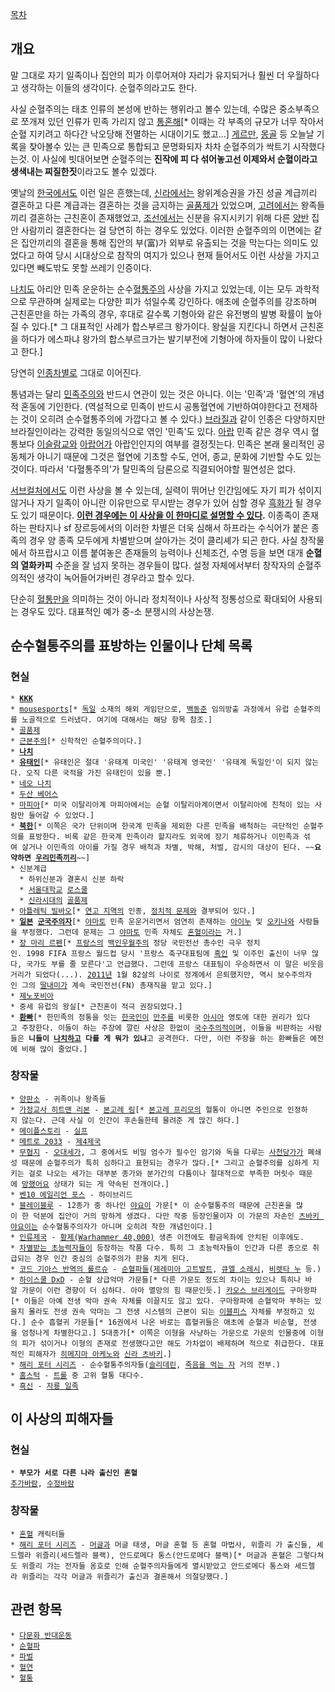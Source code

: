 [[목차]]
== 개요 ==
말 그대로 자기 일족이나 집안의 피가 이루어져야 자리가 유지되거나 훨씬 더 우월하다고 생각하는 이들의 생각이다. 순혈주의라고도 한다.

사실 순혈주의는 태초 인류의 본성에 반하는 행위라고 볼수 있는데, 수많은 중소부족으로 쪼개져 있던 인류가 민족 가리지 않고 [[통혼]]해[* 이때는 각 부족의 규모가 너무 작아서 순혈 지키려고 하다간 낙오당해 전멸하는 시대이기도 했고...] [[게르만]], [[몽골]] 등 오늘날 기록을 찾아볼수 있는 큰 민족으로 통합되고 문명화되자 차차 순혈주의가 싹트기 시작했다는것. 이 사실에 빗대어보면 순혈주의는 '''진작에 피 다 섞어놓고선 이제와서 순혈이라고 생색내는 찌질한짓'''이라고도 볼수 있겠다.

옛날의 [[한국]]에서도 이런 일은 흔했는데, [[신라]]에서는 왕위계승권을 가진 성골 계급끼리 결혼하고 다른 계급과는 결혼하는 것을 금지하는 [[골품제]]가 있었으며, [[고려]]에서는 왕족들끼리 결혼하는 근친혼이 존재했었고, [[조선]]에서는 신분을 유지시키기 위해 다른 [[양반]] 집안 사람끼리 결혼한다는 걸 당연히 하는 경우도 있었다. 이러한 순혈주의의 이면에는 같은 집안끼리의 결혼을 통해 집안의 부(富)가 외부로 유출되는 것을 막는다는 의미도 있었다고 하여 당시 시대상으로 참작의 여지가 있으나 현재 들어서도 이런 사상을 가지고있다면 빼도밖도 못할 쓰레기 인증이다.  

[[나치당|나치]]도 아리안 민족 운운하는 순수[[혈통]]주의 사상을 가지고 있었는데, 이는 모두 과학적으로 무관하며 실제로는 다양한 피가 섞일수록 강인하다. 애초에 순혈주의를 강조하며 근친혼만을 하는 가족의 경우, 후대로 갈수록 기형아와 같은 유전병의 발병 확률이 높아질 수 있다.[* 그 대표적인 사례가 합스부르크 왕가이다. 왕실을 지킨다니 하면서 근친혼을 하다가 에스파냐 왕가의 합스부르크가는 발기부전에 기형아에 하자들이 많이 나왔다고 한다.] 

당연히 [[인종차별]]로 그대로 이어진다. 

통념과는 달리 [[민족주의]]와 반드시 연관이 있는 것은 아니다. 이는 '민족'과 '혈연'의 개념적 혼동에 기인한다. (역설적으로 민족이 반드시 공통혈연에 기반하여야한다고 전제하는 것이 오히려 순수혈통주의에 가깝다고 볼 수 있다.) [[브라질]]과 같이 인종은 다양하지만 브라질인이라는 강력한 동일의식으로 엮인 '민족'도 있다. [[아랍]] 민족 같은 경우 역시 혈통보다 [[이슬람교]]와 [[아랍어]]가 아랍인인지의 여부를 결정짓는다. 민족은 본래 물리적인 공동체가 아니기 때문에 그것은 혈연에 기초할 수도, 언어, 종교, 문화에 기반할 수도 있는 것이다. 따라서 '다혈통주의'가 탈민족의 담론으로 직결되어야할 필연성은 없다.

[[서브컬처]]에서도 이런 사상을 볼 수 있는데, 실력이 뛰어난 인간임에도 자기 피가 섞이지 않거나 자기 일족이 아니란 이유만으로 무시받는 경우가 있어 심할 경우 [[흑화]]가 될 경우도 있기 때문이다. '''[[만악의 근원|이런 경우에는 이 사상을 이 한마디로 설명할 수 있다]].''' 이종족이 존재하는 판타지나 sf 장르등에서의 이러한 차별은 더욱 심해서 하프라는 수식어가 붙은 종족의 경우 양 종족 모두에게 차별받으며 살아가는 것이 클리셰가 되곤 한다. 사실 창작물에서 하프랍시고 이름 붙여놓은 존재들의 능력이나 신체조건, 수명 등을 보면 대개 '''순혈의 열화카피''' 수준을 잘 넘지 못하는 경우들이 많다. 설정 자체에서부터 창작자의 순혈주의적인 생각이 녹어들어가버린 경우라고 할수 있다.

단순히 [[혈통]]만을 의미하는 것이 아니라 정치적이나 사상적 정통성으로 확대되어 사용되는 경우도 있다. 대표적인 예가 중-소 분쟁시의 사상논쟁.

== 순수혈통주의를 표방하는 인물이나 단체 목록 ==
=== 현실 ===
 * '''[[KKK]]'''
 * [[mousesports]][* [[독일]] 소재의 해외 게임단으로, [[백동준]] 임의방출 과정에서 유럽 순혈주의를 노골적으로 드러냈다. 여기에 대해서는 해당 항목 참조.]
 * [[골품제]]
 * [[근본주의]][* 신학적인 순혈주의이다.]
 * '''[[나치당|나치]]'''
 * '''[[유태인]]'''[* 유태인은 절대 '유태계 미국인' '유태계 영국인' '유태계 독일인'이 되지 않는다. 오직 다른 국적을 가진 유태인이 있을 뿐.] 
 * [[네오 나치]]
 * [[두산 베어스]]
 * [[마피아]][* 미국 이탈리아계 마피아에서는 순혈 이탈리아계이면서 이탈리아에 친척이 있는 사람만 들어갈 수 있었다.]
 * '''[[북한]]'''[* 이쪽은 국가 단위이며 한국계 민족을 제외한 다른 민족을 배척하는 극단적인 순혈주의를 표방한다. 비록 같은 한국계 민족이라 할지라도 외국에 장기 체류하거나 이민족과 섞여 살거나 이민족의 아이를 가질 경우 배척과 차별, 박해, 처벌, 감시의 대상이 된다. ~~'''요약하면 [[우리민족끼리]]'''~~]
 * 신분계급
   * 하위신분과 결혼시 신분 하락
   * [[서울대학교]] [[로스쿨]]
   * [[신라]]시대의 [[골품제]]
 * [[아틀레틱 빌바오]][* [[바스크|연고 지역]]의 인종, [[분리주의|정치적 문제]]와 결부되어 있다.]
 * '''[[일본]] [[군국주의|군국주의자]]'''[* [[야마토]] 민족 운운거리면서 엄연히 존재하는 [[아이누]] 및 [[오키나와]] 사람들을 부정했다. 그런데 문제는 그 [[야마토]] 민족 자체도 [[혼혈]]이라는 거.]
 * [[장 마리 르펜]][* [[프랑스]]의 [[백인우월주의]] 정당 국민전선 총수인 극우 정치인. 1998 FIFA 프랑스 월드컵 당시 '프랑스 축구대표팀에 [[흑인]] 및 이주민 출신이 너무 많다, 국가도 부를 줄 모른다'고 언급했다. 그런데 프랑스 대표팀이 우승하면서 이 말은 비웃음거리가 되었다(...). [[2011년]] 1월 82살의 나이로 정계에서 은퇴했지만, 역시 보수주의자인 그의 [[마린 르펜|딸내미]]가 계속 국민전선(FN) 총재직을 맡고 있다.]
 * [[제노포비아]]
 * 중세 유럽의 왕실[* 근친혼이 적극 권장되었다.]
 * '''[[환빠]]'''[* 한민족의 정통을 잇는 [[한국인]]이 [[만주]]를 비롯한 [[아시아]] 영토에 대한 권리가 있다고 주장한다. 이들이 하는 주장에 깔린 사상은 한없이 [[국수주의]]적이며, 이들을 비판하는 사람들은 '''니들이 [[나치#s-1|나치]]하고 다를 게 뭐가 있냐'''고 공격한다. 다만, 이런 주장을 하는 환빠들은 예전에 비해 많이 줄었다.]
=== 창작물 ===
 * [[양판소]] - 귀족이나 왕족들
 * [[가정교사 히트맨 리본]] - [[본고레 링]][* [[본고레 프리모]]의 혈통이 아니면 주인으로 인정하지 않는다. 근데 사실 이 인간이 후손들한테 물려준 게 많긴 하다.]
 * [[메이플스토리]] - [[요정(메이플스토리)#s-3|실프]]
 * [[메트로 2033]] - [[제4제국]]
 * [[무협지]] - [[오대세가]], 그 중에서도 비밀 엄수가 필수인 암기와 독을 다루는 [[사천당가]]가 폐쇄성 때문에 순혈주의가 특히 심하다고 표현되는 경우가 많다.[* 그리고 순혈주의를 심하게 지키는 걸로 나오는 세가는 대부분 종가와 분가간의 다툼이나 절대적으로 부족한 머릿수 때문에 [[망했어요]] 상태가 되는 게 약속된 전개이다.]
 * [[벤10 에일리언 포스]] - 하이브리드
 * [[블레이블루]] - 12종가 중 하나인 [[야요이]] 가문[* 이 순수혈통주의 때문에 근친혼을 많이 한 덕분에 집안이 거의 망하게 생겼다. 다만 작중 등장인물이자 이 가문의 자손인 [[츠바키 야요이]]는 순수혈통주의자가 아니며 오히려 착한 개념인이다.]
 * [[인류제국]] - [[황제(Warhammer 40,000)]] 생존 이전에도 황금옥좌에 안치된 이후에도.
 * [[차별받는 초능력자]]들이 등장하는 작품 다수. 특히 그 초능력자들이 인간과 다른 종으로 취급되는 경우 인간 중심의 순혈주의가 판을 치게 된다.
 * [[코드 기아스 반역의 를르슈]] - [[순혈파]]들([[제레미아 고트발트]], [[큐엘 소레시]], [[비렛타 누]] 등.)
 * [[하이스쿨 DxD]] - 순혈 상급악마 가문들[* 다른 가문도 정도의 차이는 있으나 특히나 바알 가문이 이런 경향이 더 심하다. 아마 멸망의 힘 때문인듯.] [[카오스 브리게이드]] 구마왕파[* 이들은 아예 전생 악마 권속 자체를 이끌지도 않고 있다. 구마왕파에 순혈악마 부하는 있을지 몰라도 전생 권속 악마는 그 전생 시스템의 근본이 되는 [[이블피스]] 자체를 부정하고 있다.] 순수 흡혈귀 가문들[* 16권에서 나온 바로는 흡혈귀들은 애초에 순혈과 비순혈, 전생을 엄청나게 차별한다고.] 5대종가[* 이쪽은 이형을 사냥하는 가문으로 가문의 인물중에 이형의 피가 섞이거나 이형의 존재로 전생했다고만 해도 가차없이 배제하며 적으로 취급한다. 대표적인 피해자가 [[히메지마 아케노]]와 [[신라 츠바키]].]
 * [[해리 포터 시리즈]] - 순수혈통주의자들([[슬리데린]], [[죽음을 먹는 자]] 거의 전부.)
 * [[홈스턱]] - [[트롤(홈스턱)|트롤]] 중 고위 혈통 대다수.
 * [[흑신]] - [[자룡 일족]]
== 이 사상의 피해자들 ==
=== 현실 ===
 * '''부모가 서로 다른 나라 출신인 혼혈'''
 [[추가바람]], [[수정바람]]
=== 창작물 ===
 * [[혼혈]] 캐릭터들
 * [[해리 포터 시리즈]] - [[머글]]과 머글 태생, 머글 혼혈 등 혼혈 마법사, 위즐리 가 출신들, 세드렐라 위즐리(세드렐라 블랙), 안드로메다 통스(안드로메다 블랙)[* 머글과 혼혈은 그렇다쳐도 위즐리 가는 전자들 옹호로 인해 순혈주의자들에게 멸시받았고 안드로메다 통스와 세드렐라 위즐리는 각각 머글과 위즐리가 출신과 결혼해서 의절당했다.]
== 관련 항목 ==
 * [[다문화 반대운동]]
 * [[순혈파]]
 * [[파벌]]
 * [[혈연]]
 * [[혈통]]
